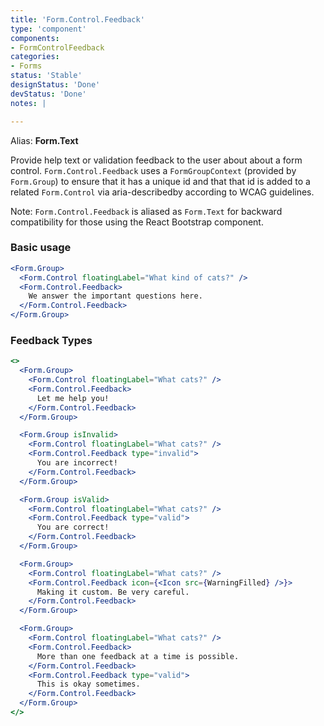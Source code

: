 ```yaml
---
title: 'Form.Control.Feedback'
type: 'component'
components:
- FormControlFeedback
categories:
- Forms
status: 'Stable'
designStatus: 'Done'
devStatus: 'Done'
notes: |

---
```


Alias: **Form.Text**

Provide help text or validation feedback to the user about about a form control.
`Form.Control.Feedback` uses a `FormGroupContext` (provided by `Form.Group`) to
ensure that it has a unique id and that that id is added to a related
`Form.Control` via aria-describedby according to WCAG guidelines.

Note: `Form.Control.Feedback` is aliased as `Form.Text` for backward compatibility for
those using the React Bootstrap component.

### Basic usage

```jsx live
<Form.Group>
  <Form.Control floatingLabel="What kind of cats?" />
  <Form.Control.Feedback>
    We answer the important questions here.
  </Form.Control.Feedback>
</Form.Group>
```

### Feedback Types

```jsx live
<>
  <Form.Group>
    <Form.Control floatingLabel="What cats?" />
    <Form.Control.Feedback>
      Let me help you!
    </Form.Control.Feedback>
  </Form.Group>

  <Form.Group isInvalid>
    <Form.Control floatingLabel="What cats?" />
    <Form.Control.Feedback type="invalid">
      You are incorrect!
    </Form.Control.Feedback>
  </Form.Group>

  <Form.Group isValid>
    <Form.Control floatingLabel="What cats?" />
    <Form.Control.Feedback type="valid">
      You are correct!
    </Form.Control.Feedback>
  </Form.Group>

  <Form.Group>
    <Form.Control floatingLabel="What cats?" />
    <Form.Control.Feedback icon={<Icon src={WarningFilled} />}>
      Making it custom. Be very careful.
    </Form.Control.Feedback>
  </Form.Group>

  <Form.Group>
    <Form.Control floatingLabel="What cats?" />
    <Form.Control.Feedback>
      More than one feedback at a time is possible.
    </Form.Control.Feedback>
    <Form.Control.Feedback type="valid">
      This is okay sometimes.
    </Form.Control.Feedback>
  </Form.Group>
</>
```

<testguide
  dataTestId
  selectors="`pgn__form-group`"
/>
